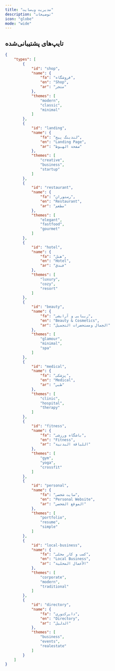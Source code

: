 ```yaml
---
title: "مدیریت وب‌سایت"
description: "توضیحات"
icon: "globe"
mode: "wide"
---
```



## تایپ‌های پشتیبانی‌شده

```json
{
    "types": [
        {
            "id": "shop",
            "name": {
                "fa": "فروشگاه",
                "en": "Shop",
                "ar": "متجر"
            },
            "themes": [
                "modern",
                "classic",
                "minimal"
            ]
        },
        {
            "id": "landing",
            "name": {
                "fa": "لندینگ پیج",
                "en": "Landing Page",
                "ar": "صفحة الهبوط"
            },
            "themes": [
                "creative",
                "business",
                "startup"
            ]
        },
        {
            "id": "restaurant",
            "name": {
                "fa": "رستوران",
                "en": "Restaurant",
                "ar": "مطعم"
            },
            "themes": [
                "elegant",
                "fastfood",
                "gourmet"
            ]
        },
        {
            "id": "hotel",
            "name": {
                "fa": "هتل",
                "en": "Hotel",
                "ar": "فندق"
            },
            "themes": [
                "luxury",
                "cozy",
                "resort"
            ]
        },
        {
            "id": "beauty",
            "name": {
                "fa": "زیبایی و آرایشی",
                "en": "Beauty & Cosmetics",
                "ar": "الجمال ومستحضرات التجميل"
            },
            "themes": [
                "glamour",
                "minimal",
                "spa"
            ]
        },
        {
            "id": "medical",
            "name": {
                "fa": "پزشکی",
                "en": "Medical",
                "ar": "طبي"
            },
            "themes": [
                "clinic",
                "hospital",
                "therapy"
            ]
        },
        {
            "id": "fitness",
            "name": {
                "fa": "باشگاه ورزشی",
                "en": "Fitness",
                "ar": "اللياقة البدنية"
            },
            "themes": [
                "gym",
                "yoga",
                "crossfit"
            ]
        },
        {
            "id": "personal",
            "name": {
                "fa": "سایت شخصی",
                "en": "Personal Website",
                "ar": "الموقع الشخصي"
            },
            "themes": [
                "portfolio",
                "resume",
                "simple"
            ]
        },
        {
            "id": "local-business",
            "name": {
                "fa": "کسب و کار محلی",
                "en": "Local Business",
                "ar": "الأعمال المحلية"
            },
            "themes": [
                "corporate",
                "modern",
                "traditional"
            ]
        },
        {
            "id": "directory",
            "name": {
                "fa": "دایرکتوری",
                "en": "Directory",
                "ar": "الدليل"
            },
            "themes": [
                "business",
                "events",
                "realestate"
            ]
        }
    ]
}
```